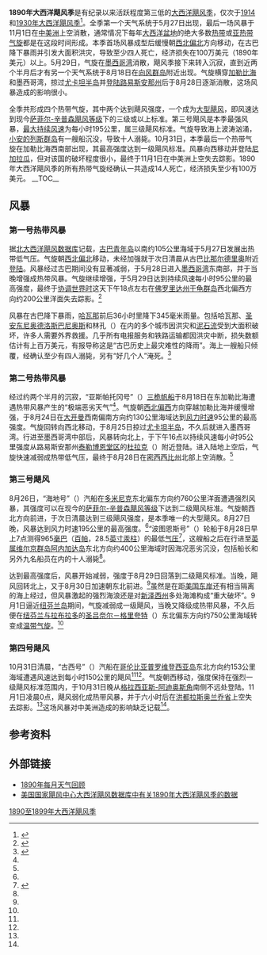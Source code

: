 {{noteTA
|G1=USState
}}
{{Infobox hurricane season
| Basin=Atl
| Year=1890
| Track=1890 Atlantic hurricane season map.png
| First storm formed=1890年5月27日
| Last storm dissipated=1890年11月1日
| Strongest storm name=第三号
| Strongest storm winds=110
| Strongest storm pressure=965
| Average wind speed=1
| Total depressions=
| Total storms=4
| Total hurricanes=2
| Total intense=1
| Fatalities=至少14人
| Damages=1
| Inflated=
| five seasons=[[1888年大西洋飓风季|1888]]、[[1889年大西洋飓风季|1889]]、'''1890'''、[[1891年大西洋飓风季|1891]]、[[1892年大西洋飓风季|1892]]
}}
'''1890年大西洋飓风季'''是有纪录以来活跃程度第三低的[[大西洋飓风季|大西洋飓风季]]，仅次于[[1914年大西洋飓风季|1914]]和[[1930年大西洋飓风季|1930年大西洋飓风季]]<ref>{{cite report | work = Hurricane Research Division | publisher = [[美国国家海洋和大气管理局|National Oceanic and Atmospheric Administration]] | date = 2011-03 | title = Atlantic basin Comparison of Original and Revised HURDAT | url = http://www.aoml.noaa.gov/hrd/hurdat/Comparison_of_Original_and_Revised_HURDAT_mar11.html | accessdate = 2016-09-13 | archivedate = 2016-03-04 | deadurl = no | archiveurl = https://web.archive.org/web/20160304040342/http://www.aoml.noaa.gov/hrd/hurdat/Comparison_of_Original_and_Revised_HURDAT_mar11.html }}</ref>。全季第一个天气系统于5月27日出现，最后一场风暴于11月1日在[[中美洲|中美洲]]上空消散，通常情况下每年[[大西洋|大西洋盆地]]的绝大多数[[热带气旋|热带]]或[[亚热带气旋|亚热带气旋]]都是在这段时间形成。本季首场风暴成型后缓慢朝[[罗盘方位|西北偏北]]方向移动，在古巴降下暴雨并引发大面积洪灾，导致至少四人死亡，经济损失在100万美元（1890年美元）以上。5月29日，气旋在[[墨西哥湾|墨西哥湾]]消散，飓风季接下来转入沉寂，直到近两个半月后才有另一个天气系统于8月18日在[[向风群岛|向风群岛]]附近出现。气旋横穿[[加勒比海|加勒比海]]和墨西哥湾，掠过[[尤卡坦半岛|尤卡坦半岛]]并[[登陆_(气象学)|登陆]][[路易斯安那州|路易斯安那州]]后于8月28日逐渐消散，这场风暴造成的影响很小。

全季共形成四个热带气旋，其中两个达到飓风强度，一个成为[[热带气旋等级|大型飓风]]，即风速达到现今[[萨菲尔-辛普森飓风等级|萨菲尔-辛普森飓风等级]]下的三级或以上标准。第三号飓风是本季最强风暴，[[最大持续风速|最大持续风速]]为每小时195公里，属三级飓风标准。气旋导致海上波涛汹涌，[[小安的列斯群岛|小安的列斯群岛]]有一艘船沉没，导致十人溺毙。10月31日，本季最后一个热带气旋在加勒比海西南部出现，其最高强度达到一级飓风标准。风暴向西移动并登陆[[尼加拉瓜|尼加拉瓜]]，但对该国的破坏程度很小，最终于11月1日在中美洲上空失去踪影。1890年大西洋飓风季的所有热带气旋经确认一共造成14人死亡，经济损失至少有100万美元。
__TOC__
{{Clear}}

== 风暴 ==

=== 第一号热带风暴 ===
{{Infobox Hurricane Small
|Basin=Atl
|Image=1890 Atlantic tropical storm 1 track.png
|Formed=5月27日
|Dissipated=5月29日
|1-min winds=50
}}
据[[北大西洋飓风数据库|北大西洋飓风数据库]]记载，[[古巴|古巴]][[青年岛|青年岛]]以南约105公里海域于5月27日发展出热带低气压。气旋朝[[罗盘方位|西北偏北]]移动，未经加强就于次日清晨从古巴[[比那尔德里奥|比那尔德里奥]]附近[[登陆_(气象学)|登陆]]。风暴经过古巴期间没有显著减弱，于5月28日进入[[墨西哥湾|墨西哥湾]]东南部，并于当晚增强成热带风暴。气旋继续增强，于5月29日达到持续风速每小时95公里的最高强度，最终于[[协调世界时|协调世界时]]这天下午18点左右在[[佛罗里达州|佛罗里达州]][[干龟群岛|干龟群岛]]西北偏西方向约200公里洋面失去踪影。<ref name="HURDAT">{{cite report | author = National Hurricane Center | author2 = Hurricane Research Division | title = Atlantic hurricane best track (HURDAT version 2) | deadurl = no | archiveurl = https://web.archive.org/web/20160810161332/http://www.nhc.noaa.gov/data/hurdat/hurdat2-1851-2015-070616.txt | format = [[文本文件|TXT]] | url = http://www.nhc.noaa.gov/data/hurdat/hurdat2-1851-2015-070616.txt | publisher = [[美国国家海洋和大气管理局|United States National Oceanic and Atmospheric Administration]] | date = 2016-07-06 | accessdate = 2016-09-08 | archivedate = 2016-08-10 }}</ref>

风暴在古巴降下暴雨，[[哈瓦那|哈瓦那]]前后36小时里降下345毫米雨量。包括哈瓦那、[[圣安东尼奥德洛斯巴尼奥斯|圣安东尼奥德洛斯巴尼奥斯]]和林孔（{{lang|en|Rincon}}）在内的多个城市因洪灾和[[泥石流|泥石流]]受到大面积破坏，许多人需要外界救援。几乎所有电报服务和铁路运输都因洪灾中断，损失数额估计有上百万美元，有报导称这是“古巴历史上最灾难性的降雨”。海上一艘船只倾覆，经确认至少有四人溺毙，另有“好几个人”淹死。<ref name="Partagas">{{cite report | format = [[便携式文档格式|PDF]] | url = http://www.aoml.noaa.gov/hrd/Landsea/Partagas/1888-1890/1890.pdf | title = Year 1890 | author = Jose F. Partagas | date = 1996 | work = Atlantic Oceanographic and Meteorological Laboratory | publisher = National Oceanic and Atmospheric Administration | pages = 41-48 | accessdate = 2016-09-13 | location = Virginia Key, Florida | archiveurl = https://web.archive.org/web/20160304203551/http://www.aoml.noaa.gov/hrd/Landsea/Partagas/1888-1890/1890.pdf | deadurl = no | archivedate = 2016-03-04 }}</ref> 
{{clear}}

=== 第二号热带风暴 ===
{{Infobox Hurricane Small
|Basin=Atl
|Image=1890 Atlantic tropical storm 2 track.png
|Formed=8月18日
|Dissipated=8月28日
|1-min winds=50
}}
经过约两个半月的沉寂，“亚斯帕托冈号”（{{lang|en|Aspatogan}}）[[三桅帆船|三桅帆船]]于8月18日在东加勒比海遭遇热带风暴产生的“极端恶劣天气”<ref name="Partagas" />。气旋朝[[罗盘方位|西北偏西]]方向穿越加勒比海并缓慢增强，于8月24日在[[大开曼|大开曼]]西南偏南方向约130公里海域达到[[最大持续风速|风力时速]]95公里的最高强度。气旋回转向西北移动，于8月25日掠过[[尤卡坦半岛|尤卡坦半岛]]，不久后就进入墨西哥湾。行进至墨西哥湾中部后，风暴转向北上，于{{lang|en|[[协调世界时|UTC]]}}下午16点以持续风速每小时95公里强度从路易斯安那州[[泰勒博恩堂区_(路易斯安那州)|泰勒博恩堂区]]的[[杜拉克_(路易斯安那州)|杜拉克]]（{{lang|en|Dulac}}）附近登陆。进入陆地上空后，气旋快速减弱成热带低气压，最终于8月28日在[[密西西比州|密西西比州]]北部上空消散。<ref name="HURDAT" />
{{clear}}

=== 第三号飓风 ===
{{Infobox Hurricane Small
|Basin=Atl
|Image=1890 Atlantic hurricane 3 track.png
|Formed=8月26日
|Dissipated=9月1日
|1-min winds=105
|Pressure=≤965
}}
8月26日，“海地号”（{{lang|en|Haytian}}）汽船在[[多米尼克|多米尼克]]东北偏东方向约760公里洋面遭遇强烈风暴，其强度可以在现今的[[萨菲尔-辛普森飓风等级|萨菲尔-辛普森飓风等级]]下达到二级飓风标准。气旋朝西北方向前进，于次日清晨达到三级飓风强度，是本季唯一的大型飓风。8月27日晚，风暴达到风力时速195公里的最高强度。<ref name="HURDAT" />“波图恩斯号”（{{lang|en|Portuense}}）轮船于{{lang|en|UTC}}8月28日早上7点测得965[[巴|毫巴]]（[[帕斯卡|百帕]]，28.5[[英寸汞柱|英寸汞柱]]）的最低[[气压|气压]]<ref>{{cite report | title = 1890 Storm 3 | work = Atlantic Oceanographic and Meteorological Laboratory | publisher = National Oceanic and Atmospheric Administration | accessdate = 2016-09-13 | format = [[Microsoft_Excel|XLS]] | location = Virginia Key, Florida | url = http://www.aoml.noaa.gov/hrd/hurdat/excelfiles_centerfix/1890/1890_3.XLS | deadurl = no | archiveurl = https://web.archive.org/web/20160304092043/http://www.aoml.noaa.gov/hrd/hurdat/excelfiles_centerfix/1890/1890_3.XLS | archivedate = 2016-03-04 | date =  }}</ref>，这艘船之后在行进至[[英属维尔京群岛|英属维尔京群岛]][[阿内加达岛|阿内加达岛]]东北方向约400公里海域时因海况恶劣沉没，包括船长和另外九名船员在内的十人溺毙<ref name="Partagas" />。

达到最高强度后，风暴开始减弱，强度于8月29日回落到二级飓风标准。当晚，飓风回转北上，又于8月30日加速朝东北前进。<ref name="HURDAT" />虽然是在距[[美国东岸|美国东岸]]还有相当隔离的海上经过，但风暴激起的强烈海浪还是对[[新泽西州|新泽西州]]多处海滩构成“重大破坏”。9月1日逼近[[纽芬兰岛|纽芬兰岛]]期间，气旋减弱成一级飓风，当晚又降级成热带风暴，不久后便在[[纽芬兰与拉布拉多|纽芬兰与拉布拉多]]的[[圣吕奈尔－格里夸特|圣吕奈尔－格里夸特]]（{{lang|en|St. Lunaire-Griquet}}）东北偏东方向约750公里海域转变成[[温带气旋|温带气旋]]。<ref name="HURDAT" />
{{clear}}

=== 第四号飓风 ===
{{Infobox Hurricane Small
|Basin=Atl
|Image=1890 Atlantic hurricane 4 track.png
|Formed=10月31日
|Dissipated=11月1日
|1-min winds=80
}}
10月31日清晨，“古西号”（{{lang|en|Gussie}}）汽船在[[哥伦比亚|哥伦比亚]][[普罗维登西亚岛|普罗维登西亚岛]]东北方向约153公里海域遭遇风速达到每小时150公里的飓风<ref name="Partagas" /><ref name="HURDAT" />。气旋朝西移动，强度保持在强烈一级飓风标准范围内，于10月31日晚从[[格拉西亚斯-阿迪奥斯角|格拉西亚斯-阿迪奥斯角]]南侧不远处登陆。{{lang|en|UTC}}11月1日凌晨0点，飓风弱化成热带风暴，并于六小时后在[[洪都拉斯|洪都拉斯]][[奥兰乔省|奥兰乔省]]上空失去踪影。<ref name="HURDAT" />这场风暴对中美洲造成的影响缺乏记载<ref name="Partagas" />。
{{clear}}

== 参考资料 ==
{{Reflist|colwidth=30em}}

== 外部链接 ==
{{portal|热带气旋}}
*[http://www.aoml.noaa.gov/general/lib/lib1/nhclib/mwreviews/1890.pdf 1890年每月天气回顾]{{Wayback|url=http://www.aoml.noaa.gov/general/lib/lib1/nhclib/mwreviews/1890.pdf |date=20210109152731 }}
*[http://www.aoml.noaa.gov/hrd/hurdat/easyhurdat_5105.html#1890_1 美国国家飓风中心大西洋飓风数据库中有关1890年大西洋飓风季的数据]{{WebCite|url=https://www.webcitation.org/68eaRjzlr?url=http://www.aoml.noaa.gov/hrd/hurdat/easyhurdat_5105.html#1890_1 |date=20120624062230 |dateformat=iso }}

{{大西洋飓风季}}

{{DEFAULTSORT:1890 Atlantic Hurricane Season}}
[[Category:1890至1899年大西洋飓风季|]]
{{Good article}}
